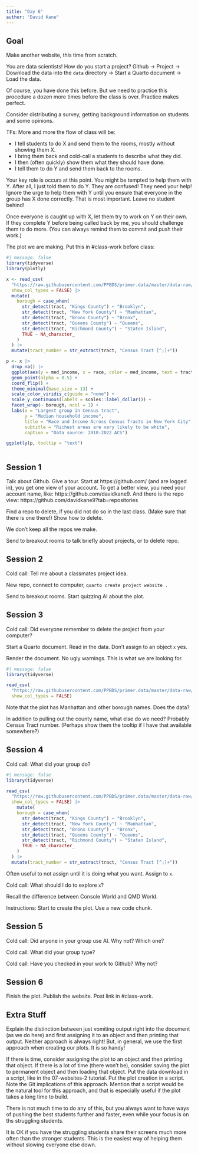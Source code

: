 ```yaml
---
title: "Day 6"
author: "David Kane"
---
```


## Goal

Make another website, this time from scratch.

You are data scientists! How do you start a project? Github -> Project -> Download the data into the `data` directory -> Start a Quarto document -> Load the data.

Of course, you have done this before. But we need to practice this procedure a dozen more times before the class is over. Practice makes perfect.


Consider distributing a survey, getting background information on students and some opinions.

TFs: More and more the flow of class will be:

  * I tell students to do X and send them to the rooms, mostly without showing them X.
  * I bring them back and cold-call a students to describe what they did.
  * I then (often quickly) show them what they should have done.
  * I tell them to do Y and send them back to the rooms.
  
Your key role is occurs at this point. You might be tempted to help them with Y. After all, I just told them to do Y. They are confused! They need your help! Ignore the urge to help them with Y until you ensure that everyone in the group has X done correctly. That is most important. Leave no student behind! 

Once everyone is caught up with X, let them try to work on Y on their own. If they complete Y before being called back by me, you should challenge them to do more. (You can always remind them to commit and push their work.) 


The plot we are making. Put this in #class-work before class:

```r
#| message: false
library(tidyverse)
library(plotly)

x <- read_csv(
  "https://raw.githubusercontent.com/PPBDS/primer.data/master/data-raw/nyc_tracts.csv", 
  show_col_types = FALSE) |> 
  mutate(
    borough = case_when(
      str_detect(tract, "Kings County") ~ "Brooklyn",
      str_detect(tract, "New York County") ~ "Manhattan", 
      str_detect(tract, "Bronx County") ~ "Bronx",
      str_detect(tract, "Queens County") ~ "Queens",
      str_detect(tract, "Richmond County") ~ "Staten Island",
      TRUE ~ NA_character_
    )
  ) |> 
  mutate(tract_number = str_extract(tract, "Census Tract [^;]+"))

p <- x |> 
  drop_na() |>
  ggplot(aes(y = med_income, x = race, color = med_income, text = tract_number)) +
  geom_point(alpha = 0.5) + 
  coord_flip() + 
  theme_minimal(base_size = 13) + 
  scale_color_viridis_c(guide = "none") + 
  scale_y_continuous(labels = scales::label_dollar()) + 
  facet_wrap(~ borough, ncol = 1) +
  labs(x = "Largest group in Census tract", 
       y = "Median household income", 
       title = "Race and Income Across Census Tracts in New York City", 
       subtitle = "Richest areas are very likely to be white", 
       caption = "Data source: 2018-2022 ACS")

ggplotly(p, tooltip = "text")
  
```


## Session 1

Talk about Github. Give a tour. Start at https://github.com/ (and are logged in), you get one view of your account. To get a better view, you need your account name, like: https://github.com/davidkane9. And there is the repo view: https://github.com/davidkane9?tab=repositories

Find a repo to delete, if you did not do so in the last class. (Make sure that there is one there!) Show how to delete.

We don't keep all the repos we make. 

Send to breakout rooms to talk briefly about projects, or to delete repo.

## Session 2

Cold call: Tell me about a classmates project idea.

New repo, connect to computer, `quarto create project website .`

Send to breakout rooms. Start quizzing AI about the plot.

## Session 3

Cold call: Did everyone remember to delete the project from your computer?

Start a Quarto document. Read in the data. Don't assign to an object `x` yes.

Render the document. No ugly warnings. This is what we are looking for.

```r
#| message: false
library(tidyverse)

read_csv(
  "https://raw.githubusercontent.com/PPBDS/primer.data/master/data-raw/nyc_tracts.csv", 
  show_col_types = FALSE)
```

Note that the plot has Manhattan and other borough names. Does the data? 

In addition to pulling out the county name, what else do we need? Probably Census Tract number. (Perhaps show them the tooltip if I have that available somewhere?)

## Session 4

Cold call: What did your group do?


```r
#| message: false
library(tidyverse)

read_csv(
  "https://raw.githubusercontent.com/PPBDS/primer.data/master/data-raw/nyc_tracts.csv", 
  show_col_types = FALSE) |> 
    mutate(
    borough = case_when(
      str_detect(tract, "Kings County") ~ "Brooklyn",
      str_detect(tract, "New York County") ~ "Manhattan", 
      str_detect(tract, "Bronx County") ~ "Bronx",
      str_detect(tract, "Queens County") ~ "Queens",
      str_detect(tract, "Richmond County") ~ "Staten Island",
      TRUE ~ NA_character_
    )
  ) |> 
  mutate(tract_number = str_extract(tract, "Census Tract [^;]+"))

```

Often useful to not assign until it is doing what you want. Assign to `x`.

Cold call: What should I do to explore `x`?

Recall the difference between Console World and QMD World.

Instructions: Start to create the plot. Use a new code chunk.

## Session 5

Cold call: Did anyone in your group use AI. Why not? Which one?

Cold call: What did your group type?

Cold call: Have you checked in your work to Github? Why not?

## Session 6

Finish the plot. Publish the website. Post link in #class-work.

## Extra Stuff

Explain the distinction between just vomiting output right into the document (as we do here) and first assigning it to an object and then printing that output. Neither approach is always right! But, in general, we use the first approach when creating our plots. It is so handy!

If there is time, consider assigning the plot to an object and then printing that object. If there is a lot of time (there won't be), consider saving the plot to permanent object and then loading that object. Put the data download in a script, like in the 07-websites-2 tutorial. Put the plot creation in a script. Note the Git implications of this approach. Mention that a script would be the natural tool for this approach, and that is especially useful if the plot takes a long time to build.

There is not much time to do any of this, but you always want to have ways of pushing the best students further and faster, even while your focus is on ths struggling students.

It is OK if you have the struggling students share their screens much more often than the stronger students. This is the easiest way of helping them without slowing everyone else down.




